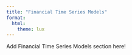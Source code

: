 ```yaml
---
title: "Financial Time Series Models"
format: 
  html:
    theme: lux
---
```


Add Financial Time Series Models section here!
